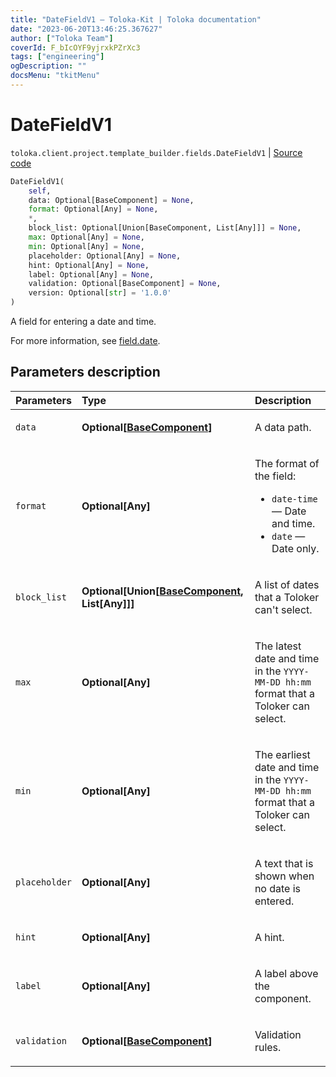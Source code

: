 ```yaml
---
title: "DateFieldV1 — Toloka-Kit | Toloka documentation"
date: "2023-06-20T13:46:25.367627"
author: ["Toloka Team"]
coverId: F_bIcOYF9yjrxkPZrXc3
tags: ["engineering"]
ogDescription: ""
docsMenu: "tkitMenu"
---
```


# DateFieldV1

`toloka.client.project.template_builder.fields.DateFieldV1` | [Source code](https://github.com/Toloka/toloka-kit/blob/v1.2.0/src/client/project/template_builder/fields.py#L184)

```python
DateFieldV1(
    self,
    data: Optional[BaseComponent] = None,
    format: Optional[Any] = None,
    *,
    block_list: Optional[Union[BaseComponent, List[Any]]] = None,
    max: Optional[Any] = None,
    min: Optional[Any] = None,
    placeholder: Optional[Any] = None,
    hint: Optional[Any] = None,
    label: Optional[Any] = None,
    validation: Optional[BaseComponent] = None,
    version: Optional[str] = '1.0.0'
)
```

A field for entering a date and time.

For more information, see [field.date](/docs/template-builder/reference/field.date).

## Parameters description

| Parameters | Type | Description |
| :----------| :----| :-----------|
`data`|**Optional\[[BaseComponent](/docs/toloka-kit/reference/toloka.client.project.template_builder.base.BaseComponent)\]**|<p>A data path.</p>
`format`|**Optional\[Any\]**|<p>The format of the field:</p> <ul> <li>`date-time` — Date and time.</li> <li>`date` — Date only.</li> </ul>
`block_list`|**Optional\[Union\[[BaseComponent](/docs/toloka-kit/reference/toloka.client.project.template_builder.base.BaseComponent), List\[Any\]\]\]**|<p>A list of dates that a Toloker can't select.</p>
`max`|**Optional\[Any\]**|<p>The latest date and time in the `YYYY-MM-DD hh:mm` format that a Toloker can select.</p>
`min`|**Optional\[Any\]**|<p>The earliest date and time in the `YYYY-MM-DD hh:mm` format that a Toloker can select.</p>
`placeholder`|**Optional\[Any\]**|<p>A text that is shown when no date is entered.</p>
`hint`|**Optional\[Any\]**|<p>A hint.</p>
`label`|**Optional\[Any\]**|<p>A label above the component.</p>
`validation`|**Optional\[[BaseComponent](/docs/toloka-kit/reference/toloka.client.project.template_builder.base.BaseComponent)\]**|<p>Validation rules.</p>